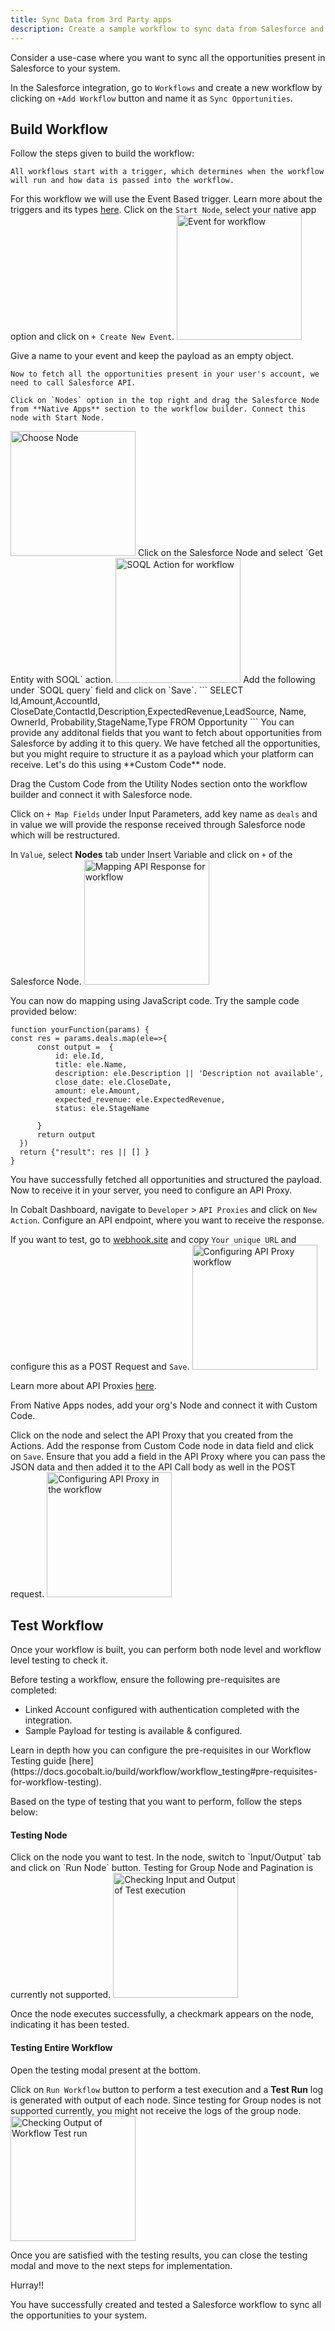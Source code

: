 ```yaml
---
title: Sync Data from 3rd Party apps
description: Create a sample workflow to sync data from Salesforce and API Proxy
---
```


Consider a use-case where you want to sync all the opportunities present in Salesforce to your system.

In the Salesforce integration, go to `Workflows` and create a new workflow by clicking on `+Add Workflow` button and name it as `Sync Opportunities`.

## Build Workflow

Follow the steps given to build the workflow:
<Steps>
  <Step title="Add Trigger in Start Node">

    All workflows start with a trigger, which determines when the workflow will run and how data is passed into the workflow.
   For this workflow we will use the Event Based trigger.
  <Tip>
  Learn more about the triggers and its types [here](https://docs.gocobalt.io/build/workflow/triggering_workflow).
  </Tip>
    Click on the `Start Node`, select your native app option and click on `+ Create New Event`.
<img height="200" src="/images/Examples/salesforce/event_salesforce.png" alt="Event for workflow"/>

Give a name to your event and keep the payload as an empty object.
  </Step>

  <Step title="Add Salesforce Node">

    Now to fetch all the opportunities present in your user's account, we need to call Salesforce API.

    Click on `Nodes` option in the top right and drag the Salesforce Node from **Native Apps** section to the workflow builder. Connect this node with Start Node.
  <img height="200" src="/images/Examples/salesforce/action_salesforce.png" alt="Choose Node"/>
  </Step>
  <Step title="Fetch Opportunities from Salesforce using Action">
    Click on the Salesforce Node and select `Get Entity with SOQL` action.
    <img height="200" src="/images/Examples/salesforce/soql_salesforce.png" alt="SOQL Action for workflow"/>
   Add the following under `SOQL query` field and click on `Save`.
   ```
   SELECT Id,Amount,AccountId, CloseDate,ContactId,Description,ExpectedRevenue,LeadSource, Name, OwnerId, Probability,StageName,Type FROM Opportunity
   ```
   <Info>
  You can provide any additonal fields that you want to fetch about opportunities from Salesforce by adding it to this query.
   </Info>

  </Step>
<Step title="Add Custom Code node">
  We have fetched all the opportunities, but you might require to structure it as a payload which your platform can receive. Let's do this using **Custom Code** node.

  Drag the Custom Code from the Utility Nodes section onto the workflow builder and connect it with Salesforce node.

</Step>

<Step title="Mapping Opportunity fields">

  Click on `+ Map Fields` under Input Parameters, add key name as `deals` and in value we will provide the response received through Salesforce node which will be restructured.

  In `Value`, select **Nodes** tab under Insert Variable and click on `+` of the Salesforce Node.
    <img height="200" src="/images/Examples/salesforce/map_salesforce.png" alt="Mapping API Response for workflow"/>

  You can now do mapping using JavaScript code. Try the sample code provided below:
  ```
  function yourFunction(params) {
const res = params.deals.map(ele=>{
        const output =  {
            id: ele.Id,
            title: ele.Name,
            description: ele.Description || 'Description not available',
            close_date: ele.CloseDate,
            amount: ele.Amount,
            expected_revenue: ele.ExpectedRevenue,
            status: ele.StageName

        }
        return output
    })
    return {"result": res || [] }
}
```
</Step>

<Step title="API Proxy in Workflow">
You have successfully fetched all opportunities and structured the payload. Now to receive it in your server, you need to configure an API Proxy.

In Cobalt Dashboard, navigate to `Developer` > `API Proxies` and click on `New Action`. Configure an API endpoint, where you want to receive the response.

If you want to test, go to [webhook.site](https://webhook.site/) and copy `Your unique URL` and configure this as a POST Request and `Save`.
    <img height="200" src="/images/Examples/salesforce/proxy_salesforce.png" alt="Configuring API Proxy workflow"/>

<Tip>Learn more about API Proxies [here](https://docs.gocobalt.io/build/basics/proxies).</Tip>
</Step>

<Step title="Use API Proxy in Workflow">
From Native Apps nodes, add your org's Node and connect it with Custom Code.

Click on the node and select the API Proxy that you created from the Actions. Add the response from Custom Code node in data field and click on `Save`.
<Note>
Ensure that you add a field in the API Proxy where you can pass the JSON data and then added it to the API Call body as well in the POST request.
</Note>
    <img height="200" src="/images/Examples/salesforce/proxy_workflow.png" alt="Configuring API Proxy in the workflow"/>
</Step>

</Steps>

## Test Workflow

Once your workflow is built, you can perform both node level and workflow level testing to check it.

Before testing a workflow, ensure the following pre-requisites are completed:
- Linked Account configured with authentication completed with the integration.
- Sample Payload for testing is available & configured.

<Tip>
Learn in depth how you can configure the pre-requisites in our Workflow Testing guide [here](https://docs.gocobalt.io/build/workflow/workflow_testing#pre-requisites-for-workflow-testing).
</Tip>

Based on the type of testing that you want to perform, follow the steps below:


#### Testing Node
<Steps>
  <Step title="Select Node">
    Click on the node you want to test.
  </Step>
  <Step title="Run Node">
    In the node, switch to `Input/Output` tab and click on `Run Node` button.
<Warning>Testing for Group Node and Pagination is currently not supported.</Warning>
    <img height="200" src="/images/implementation/node_output_sync.png" alt="Checking Input and Output of Test execution"/>
  </Step>
</Steps>

<Check>Once the node executes successfully, a checkmark appears on the node, indicating it has been tested.</Check>


#### Testing Entire Workflow


Open the testing modal present at the bottom.

Click on `Run Workflow` button to perform a test execution and a **Test Run** log is generated with output of each node.
<Warning>Since testing for Group nodes is not supported currently, you might not receive the logs of the group node.</Warning>
<img height="200" src="/images/implementation/workflow_output_sync.png" alt="Checking Output of Workflow Test run"/>

Once you are satisfied with the testing results, you can close the testing modal and move to the next steps for implementation.

<Check>
Hurray!!

You have successfully created and tested a Salesforce workflow to sync all the opportunities to your system.
</Check>